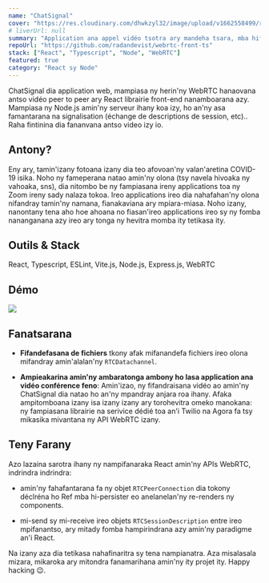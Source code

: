 ```yaml
---
name: "ChatSignal"
cover: "https://res.cloudinary.com/dhwkzyl32/image/upload/v1662558499/radanfolio/projects/chatsignal/chatsignal-cover_ivli4u.png"
# liverUrl: null
summary: "Application ana appel vidéo tsotra ary mandeha tsara, mba hifandraisana amin'ny namana"
repoUrl: "https://github.com/radandevist/webrtc-front-ts"
stack: ["React", "Typescript", "Node", "WebRTC"]
featured: true
category: "React sy Node"
---
```


ChatSignal dia application web, mampiasa ny herin'ny WebRTC hanaovana antso vidéo peer to peer ary React librairie front-end nanamboarana azy. Mampiasa ny Node.js amin'ny serveur ihany koa izy, ho an'ny asa famantarana na signalisation (échange de descriptions de session, etc)..
Raha fintinina dia fananvana antso video izy io.

## Antony?

Eny ary, tamin'izany fotoana izany dia teo afovoan'ny valan'aretina COVID-19 isika. Noho ny fameperana natao amin'ny olona (tsy navela hivoaka ny vahoaka, sns), dia nitombo be ny fampiasana ireny applications toa ny Zoom ireny sady nalaza tokoa. Ireo applications ireo dia nahafahan'ny olona nifandray tamin'ny namana, fianakaviana ary mpiara-miasa.
Noho izany, nanontany tena aho hoe ahoana no fiasan'ireo applications ireo sy ny fomba nananganana azy ireo ary tonga ny hevitra momba ity tetikasa ity.

## Outils & Stack

React, Typescript, ESLint, Vite.js, Node.js, Express.js, WebRTC

## Démo

![](https://res.cloudinary.com/dhwkzyl32/image/upload/q_65/v1662558503/radanfolio/projects/chatsignal/demo-chatsignal_bayclp.gif)

## Fanatsarana

- **Fifandefasana de fichiers** tkony afak mifanandefa fichiers ireo olona mifandray amin'alalan'ny `RTCDatachannel`.

- **Ampieakarina amin'ny ambaratonga ambony ho lasa application ana vidéo conférence feno**: Amin'izao, ny fifandraisana vidéo ao amin'ny ChatSignal dia natao ho an'ny mpandray anjara roa ihany. Afaka ampitomboana izany isa izany izany ary torohevitra omeko manokana: ny fampiasana librairie na serivice dédié toa an'i Twilio na Agora fa tsy mikasika mivantana ny API WebRTC izany.

## Teny Farany

Azo lazaina sarotra ihany ny nampifanaraka React amin'ny APIs WebRTC, indrindra indrindra:

* amin'ny fahafantarana fa ny objet `RTCPeerConnection` dia tokony déclréna ho Ref mba hi-persister eo anelanelan'ny re-renders ny components.

* mi-send sy mi-receive ireo objets `RTCSessionDescription` entre ireo mpifanantso, ary mitady fomba hampirindrana azy amin'ny paradigme an'i React.

Na izany aza dia tetikasa nahafinaritra sy tena nampianatra. Aza misalasala mizara, mikaroka ary mitondra fanamarihana amin'ny ity projet ity. Happy hacking 😉.
